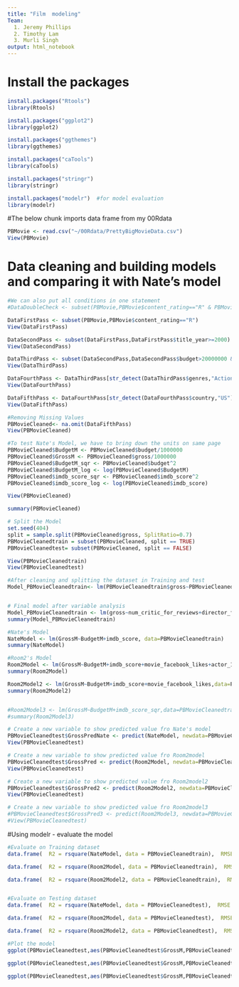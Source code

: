 ---
title: "Film  modeling"
Team:
  1. Jeremy Phillips
  2. Timothy Lam
  3. Murli Singh
output: html_notebook
---

# Install the packages
```{r}

install.packages("Rtools")
library(Rtools)

install.packages("ggplot2")
library(ggplot2)

install.packages("ggthemes")
library(ggthemes)

install.packages("caTools")
library(caTools)

install.packages("stringr")
library(stringr)

install.packages("modelr")  #for model evaluation
library(modelr)

```

#The below chunk imports data frame from my 00Rdata
```{r}
PBMovie <- read.csv("~/00Rdata/PrettyBigMovieData.csv")
View(PBMovie)

```


# Data cleaning and building models and comparing it with Nate's model
```{r}

#We can also put all conditions in one statement
#DataDoubleCheck <- subset(PBMovie,PBMovie$content_rating=="R" & PBMovie$title_year>=2000 & PBMovie$budget>20000000 & PBMovie$budget<120000000)

DataFirstPass <- subset(PBMovie,PBMovie$content_rating=="R")
View(DataFirstPass)

DataSecondPass <- subset(DataFirstPass,DataFirstPass$title_year>=2000)
View(DataSecondPass)

DataThirdPass <- subset(DataSecondPass,DataSecondPass$budget>20000000 & DataSecondPass$budget<80000000)
View(DataThirdPass)

DataFourthPass <- DataThirdPass[str_detect(DataThirdPass$genres,"Action|Comedy"),]
View(DataFourthPass)

DataFifthPass <- DataFourthPass[str_detect(DataFourthPass$country,"US") & (DataFourthPass$Movie_title != "The Interview"),]
View(DataFifthPass)

#Removing Missing Values
PBMovieCleaned<- na.omit(DataFifthPass)
View(PBMovieCleaned)

#To test Nate's Model, we have to bring down the units on same page
PBMovieCleaned$BudgetM <- PBMovieCleaned$budget/1000000
PBMovieCleaned$GrossM <- PBMovieCleaned$gross/1000000
PBMovieCleaned$BudgetM_sqr <- PBMovieCleaned$budget^2
PBMovieCleaned$BudgetM_log <- log(PBMovieCleaned$BudgetM)
PBMovieCleaned$imdb_score_sqr <- PBMovieCleaned$imdb_score^2
PBMovieCleaned$imdb_score_log <- log(PBMovieCleaned$imdb_score)

View(PBMovieCleaned)

summary(PBMovieCleaned)

# Split the Model
set.seed(404)
split = sample.split(PBMovieCleaned$gross, SplitRatio=0.7)
PBMovieCleanedtrain = subset(PBMovieCleaned, split == TRUE)
PBMovieCleanedtest= subset(PBMovieCleaned, split == FALSE)

View(PBMovieCleanedtrain)
View(PBMovieCleanedtest)

#After cleaning and splitting the dataset in Training and test
Model_PBMovieCleanedtrain<- lm(PBMovieCleanedtrain$gross~PBMovieCleanedtrain$num_critic_for_reviews+PBMovieCleanedtrain$duration+PBMovieCleanedtrain$director_facebook_likes+PBMovieCleanedtrain$actor_3_facebook_likes+PBMovieCleanedtrain$actor_2_facebook_likes+PBMovieCleanedtrain$actor_1_facebook_likes+PBMovieCleanedtrain$num_voted_users+PBMovieCleanedtrain$cast_total_facebook_likes+PBMovieCleanedtrain$num_user_for_reviews+PBMovieCleanedtrain$budget+PBMovieCleanedtrain$content_rating+PBMovieCleanedtrain$movie_facebook_likes, data=PBMovieCleanedtrain)


# Final model after variable analysis
Model_PBMovieCleanedtrain <- lm(gross~num_critic_for_reviews+director_facebook_likes+actor_3_facebook_likes+actor_2_facebook_likes+actor_1_facebook_likes+num_voted_users+cast_total_facebook_likes+num_user_for_reviews+I(log(budget))+content_rating+movie_facebook_likes, data=PBMovieCleanedtrain)
summary(Model_PBMovieCleanedtrain)

#Nate's Model
NateModel <- lm(GrossM~BudgetM+imdb_score, data=PBMovieCleanedtrain)
summary(NateModel)

#Room2's Model
Room2Model <- lm(GrossM~BudgetM+imdb_score+movie_facebook_likes+actor_1_facebook_likes+num_voted_users+num_critic_for_reviews+actor_2_facebook_likes+actor_3_facebook_likes+director_facebook_likes+cast_total_facebook_likes,data=PBMovieCleanedtrain)
summary(Room2Model)

Room2Model2 <- lm(GrossM~BudgetM+imdb_score+movie_facebook_likes,data=PBMovieCleanedtrain)
summary(Room2Model2)


#Room2Model3 <- lm(GrossM~BudgetM+imdb_score_sqr,data=PBMovieCleanedtrain)
#summary(Room2Model3)

# Create a new variable to show predicted value fro Nate's model
PBMovieCleanedtest$GrossPredNate <- predict(NateModel, newdata=PBMovieCleanedtest)
View(PBMovieCleanedtest)

# Create a new variable to show predicted value fro Room2model
PBMovieCleanedtest$GrossPred <- predict(Room2Model, newdata=PBMovieCleanedtest)
View(PBMovieCleanedtest)

# Create a new variable to show predicted value fro Room2model2
PBMovieCleanedtest$GrossPred2 <- predict(Room2Model2, newdata=PBMovieCleanedtest)
View(PBMovieCleanedtest)

# Create a new variable to show predicted value fro Room2model3
#PBMovieCleanedtest$GrossPred3 <- predict(Room2Model3, newdata=PBMovieCleanedtest)
#View(PBMovieCleanedtest)

```


#Using modelr - evaluate the model
```{r}

#Evaluate on Training dataset
data.frame(  R2 = rsquare(NateModel, data = PBMovieCleanedtrain),  RMSE = rmse(NateModel, data = PBMovieCleanedtrain),  MAE = mae(NateModel, data = PBMovieCleanedtrain))

data.frame(  R2 = rsquare(Room2Model, data = PBMovieCleanedtrain),  RMSE = rmse(Room2Model, data = PBMovieCleanedtrain),  MAE = mae(Room2Model, data = PBMovieCleanedtrain))

data.frame(  R2 = rsquare(Room2Model2, data = PBMovieCleanedtrain),  RMSE = rmse(Room2Model2, data = PBMovieCleanedtrain),  MAE = mae(Room2Model2, data = PBMovieCleanedtrain))


#Evaluate on Testing dataset
data.frame(  R2 = rsquare(NateModel, data = PBMovieCleanedtest),  RMSE = rmse(NateModel, data = PBMovieCleanedtest),  MAE = mae(NateModel, data = PBMovieCleanedtest))

data.frame(  R2 = rsquare(Room2Model, data = PBMovieCleanedtest),  RMSE = rmse(Room2Model, data = PBMovieCleanedtest),  MAE = mae(Room2Model, data = PBMovieCleanedtest))

data.frame(  R2 = rsquare(Room2Model2, data = PBMovieCleanedtest),  RMSE = rmse(Room2Model2, data = PBMovieCleanedtest),  MAE = mae(Room2Model2, data = PBMovieCleanedtest))

#Plot the model
ggplot(PBMovieCleanedtest,aes(PBMovieCleanedtest$GrossM,PBMovieCleanedtest$GrossPredNate))+geom_point()+theme_light()+geom_abline(intercept = 0, slope=1)

ggplot(PBMovieCleanedtest,aes(PBMovieCleanedtest$GrossM,PBMovieCleanedtest$GrossPred))+geom_point()+theme_light()+geom_abline(intercept = 0, slope=1)

ggplot(PBMovieCleanedtest,aes(PBMovieCleanedtest$GrossM,PBMovieCleanedtest$GrossPred2))+geom_point()+theme_light()+geom_abline(intercept = 0, slope=1)

```

